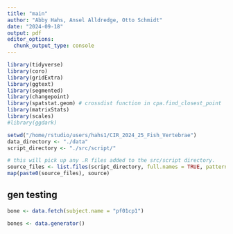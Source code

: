 ```yaml
---
title: "main"
author: "Abby Hahs, Ansel Alldredge, Otto Schmidt"
date: "2024-09-18"
output: pdf
editor_options: 
  chunk_output_type: console
---
```


```r
library(tidyverse)
library(coro)
library(gridExtra)
library(ggtext)
library(segmented)
library(changepoint)
library(spatstat.geom) # crossdist function in cpa.find_closest_point
library(matrixStats)
library(scales)
#library(ggdark) 

setwd("/home/rstudio/users/hahs1/CIR_2024_25_Fish_Vertebrae")
data_directory <- "./data"
script_directory <- "./src/script/"
```

```r
# this will pick up any .R files added to the src/script directory.
source_files <- list.files(script_directory, full.names = TRUE, pattern = "*.R")
map(paste0(source_files), source)
```

## gen testing
```r
bone <- data.fetch(subject.name = "pf01cp1")
```

```r
bones <- data.generator()
```


